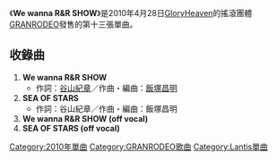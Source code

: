 {{Infobox song
| name       = We wanna R&R SHOW
| type       = [[單曲|單曲]]
| artist     = [[GRANRODEO|GRANRODEO]]
| cover      = 
| released   = 2010年4月28日
| recorded   = 
| genre      = [[Rock|Rock]]
| length     = 
| label      = [[Lantis|Lantis]]（[[GloryHeaven|GloryHeaven]]）
| producer   = [[GRANRODEO|GRANRODEO]]
| chart_position = *週間最高順位18位（[[oricon|oricon]]）
| prev_title = [[恋音|恋音]]
| prev_year  = 2009
| next_title = [[ROSE_HIP-BULLET|ROSE HIP-BULLET]]
| next_year  = 2010
}}
《'''We wanna R&R SHOW'''》是2010年4月28日[[ランティス|GloryHeaven]]的搖滾團體[[GRANRODEO|GRANRODEO]]發售的第十三張單曲。

== 收錄曲 ==
# '''We wanna R&R SHOW'''
#*作詞：[[谷山紀章|谷山紀章]]／作曲・編曲：[[飯塚昌明|飯塚昌明]]
# '''SEA OF STARS'''
#*作詞：谷山紀章／作曲・編曲：飯塚昌明
# '''We wanna R&R SHOW (off vocal)'''
# '''SEA OF STARS (off vocal)'''

{{GRANRODEO}}

{{DEFAULTSORT:We wanna R&R SHOW}}
[[Category:2010年單曲|Category:2010年單曲]]
[[Category:GRANRODEO歌曲|Category:GRANRODEO歌曲]]
[[Category:Lantis單曲|Category:Lantis單曲]]

{{Single-stub}}